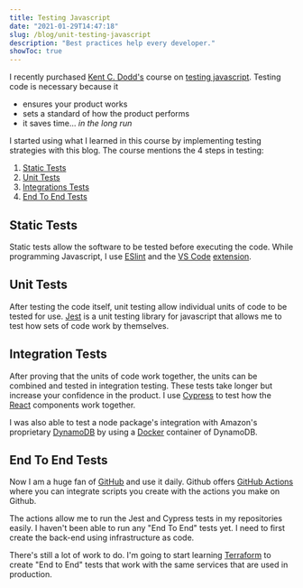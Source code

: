 ```yaml
---
title: Testing Javascript
date: "2021-01-29T14:47:18"
slug: /blog/unit-testing-javascript
description: "Best practices help every developer."
showToc: true
---
```


I recently purchased [Kent C. Dodd's](https://twitter.com/kentcdodds?s=21) course on [testing javascript](https://testingjavascript.com). Testing code is necessary because it
- ensures your product works
- sets a standard of how the product performs
- it saves time... *in the long run*

I started using what I learned in this course by implementing testing strategies with this blog. The course mentions the 4 steps in testing:
1. [Static Tests](#static-tests)
2. [Unit Tests](#unit-tests)
3. [Integrations Tests](#integrations-tests)
4. [End To End Tests](#end-to-end-tests)

## Static Tests
Static tests allow the software to be tested before executing the code. While programming Javascript, I use [ESlint](https://eslint.org) and the [VS Code](https://code.visualstudio.com) [extension](https://github.com/Microsoft/vscode-eslint).

<Eslint />

<Vscode />

## Unit Tests
After testing the code itself, unit testing allow individual units of code to be tested for use. [Jest](https://jestjs.io) is a unit testing library for javascript that allows me to test how sets of code work by themselves.

<Jest />

## Integration Tests
After proving that the units of code work together, the units can be combined and tested in integration testing. These tests take longer but increase your confidence in the product. I use [Cypress](https://www.cypress.io) to test how the [React](https://reactjs.org) components work together.

<Cypress /> 

I was also able to test a node package's integration with Amazon's proprietary [DynamoDB](https://aws.amazon.com/dynamodb/) by using a [Docker](https://www.docker.com) container of DynamoDB.

<Docker />

## End To End Tests
Now I am a huge fan of [GitHub](https://github.com/tnorlund/Blog) and use it daily. Github offers [GitHub Actions](https://github.com/features/actions) where you can integrate scripts you create with the actions you make on Github.

<Github />

<GithubActions />

The actions allow me to run the Jest and Cypress tests in my repositories easily. I haven't been able to run any "End To End" tests yet. I need to first create the back-end using infrastructure as code.

There's still a lot of work to do. I'm going to start learning [Terraform](https://www.terraform.io) to create "End to End" tests that work with the same services that are used in production.

<Terraform />
